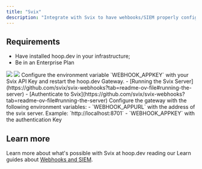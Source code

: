 ```yaml
---
title: "Svix"
description: "Integrate with Svix to have wehbooks/SIEM properly configured."
---
```


## Requirements

- Have installed hoop.dev in your infrastructure;
- Be in an Enterprise Plan

<Tabs>
  <Tab title="Svix SaaS">
    <Steps>
      <Step title="Create an account at Svix">
        <Frame>
          <img src="/images/integrations/svix-1.png" />
        </Frame>
      </Step>
      <Step title="Get your API Key">
        <Frame>
          <img src="/images/integrations/svix-2.png" />
        </Frame>
      </Step>
      <Step title="Add your API key to hoop.dev at your set up">
        Configure the environment variable `WEBHOOK_APPKEY` with your Svix API Key and restart the hoop.dev Gateway.
      </Step>
    </Steps>
  </Tab>
  <Tab title="Svix Self Hosted">
    <Steps>
      <Step title="Run the Svix Server">
        - [Running the Svix Server](https://github.com/svix/svix-webhooks?tab=readme-ov-file#running-the-server)
      </Step>
      <Step title="Generate an Authentication Key">
        - [Authenticate to Svix](https://github.com/svix/svix-webhooks?tab=readme-ov-file#running-the-server)
      </Step>
      <Step title="Configure the Hoop Gateway">
        Configure the gateway with the following environment variables:
        - `WEBHOOK_APPURL` with the address of the svix server. Example: `http://localhost:8701`
        - `WEBHOOK_APPKEY` with the authentication Key
      </Step>
    </Steps>
  </Tab>
</Tabs>

## Learn more

Learn more about what's possible with Svix at hoop.dev reading our Learn guides about [Webhooks and SIEM](/learn/webhooks-siem).
